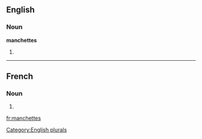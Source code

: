 ==English==

===Noun===
'''manchettes'''

# {{plural of|[[manchette]]}}

[[Category:English plurals]]

----

==French==

===Noun===
{{infl|fr|plural}} {{f|p}}

# {{plural of|manchette|lang=French}}

[[fr:manchettes]]